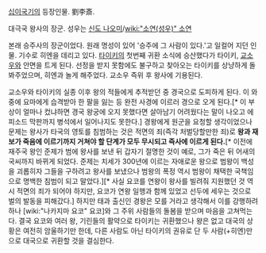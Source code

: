 [[십이국기]]의 등장인물. 劉李斎.

대극국 왕사의 장군. 성우는 [[신도 나오미]]/[[wiki:"소연(성우)" 소연]]

본래 승주사의 장군이었다. 원래 명성이 있어 '승주에 그 사람이 있다.'고 일컬어 지던 인물. 기수로 히엔을 데리고 있다. [[타이키]]의 첫번째 귀환 소식에 승산했다가 타이키, [[교소우]]와 안면을 트게 된다. 선정을 받지 못함에도 불구하고 찾아오는 타이키를 상냥하게 돌봐주었으며, 히엔과 놀게 해주었다. 교소우 즉위 후 왕사에 기용된다.

교소우와 타이키의 실종 이후 왕의 적들에게 추적받던 중 경국으로 도피하게 된다. 이 와중에 요마에게 습격받아 한 팔을 잃는 등 완전 사경에 이르러 경으로 오게 된다.[* 이 부상이 얼마나 컸냐하면 경국 왕궁에 오지 못했다면 살아남기 어려웠다는 말이 나오고 에피소드 막판까지 병석에서 일어나지도 못한다.] 경왕에게 원군을 요청할 생각이었으나 문제는 왕사가 타국의 영토를 침범하는 것은 적면의 죄(즉각 처벌당할만한 죄)로 '''왕과 재보가 죽음에 이르기까지 거쳐야 할 단계가 모두 무시되고 즉사에 이르게 된다.'''[* 이전에 재주국 왕인 준제가 범에 왕사를 보낸 뒤 갑자기 절명한 것이 예로, 그가 죽은 뒤 어새의 국씨까지 바뀌게 되었다. 준제는 치세가 300년에 이르는 자애로운 왕으로 범왕이 백성을 괴롭히자 그들을 구하려고 왕사를 보냈으나 범왕의 폭정 역시 범왕이 채택한 국책임으로 명백한 침범이 되고 말았다.][* 사실 요코를 연왕이 왕사를 빌려줘 지원했던 것 역시 적면의 죄가 되어야 하지만, 요코가 연왕 일행과 함께 있었고 선두에 세우는 것으로 벌의 발동을 피해갔다.] 하지만 태과 출신인 경왕은 모를 거라고 생각해서 이를 강행하려 하나 [wiki:"나카지마 요코" 요코]와 그 주위 사람들의 돌봄을 받으며 마음을 고쳐먹는다. 결국 요코와 여러 왕, 기린들의 활약으로 타이키는 귀환했으나 왕은 없고 대국의 상황은 여전히 암울하기만 한데, 다른 사람도 아닌 타이키의 권유로 단 두 사람(+히엔)만으로 대국으로 귀환할 것을 결심한다.
